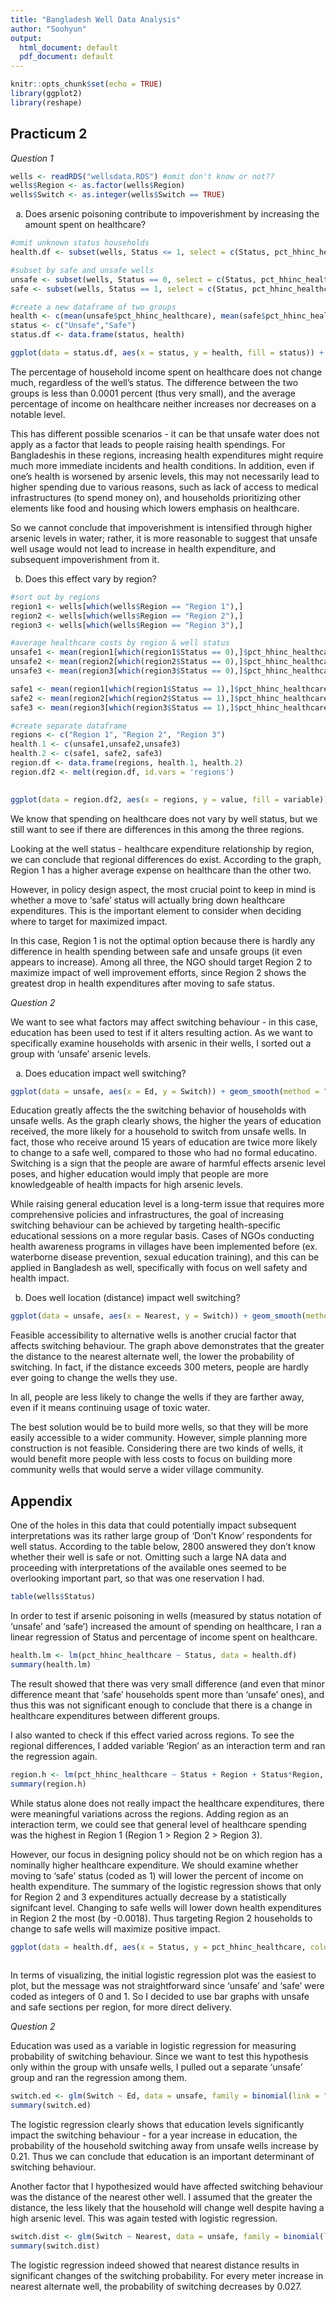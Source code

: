 ```yaml
---
title: "Bangladesh Well Data Analysis"
author: "Soohyun"
output:
  html_document: default
  pdf_document: default
---
```


```r
knitr::opts_chunk$set(echo = TRUE)
library(ggplot2)
library(reshape)
```

## Practicum 2

*Question 1*

```r
wells <- readRDS("wellsdata.RDS") #omit don't know or not??
wells$Region <- as.factor(wells$Region)
wells$Switch <- as.integer(wells$Switch == TRUE)

```

a) Does arsenic poisoning contribute to impoverishment by increasing the amount spent on healthcare?

```r
#omit unknown status households
health.df <- subset(wells, Status <= 1, select = c(Status, pct_hhinc_healthcare, Region))

#subset by safe and unsafe wells
unsafe <- subset(wells, Status == 0, select = c(Status, pct_hhinc_healthcare, Region, Switch, Ed, Nearest))
safe <- subset(wells, Status == 1, select = c(Status, pct_hhinc_healthcare, Region, Switch, Ed))

#create a new dataframe of two groups
health <- c(mean(unsafe$pct_hhinc_healthcare), mean(safe$pct_hhinc_healthcare))
status <- c("Unsafe","Safe")
status.df <- data.frame(status, health)

ggplot(data = status.df, aes(x = status, y = health, fill = status)) + geom_col(width = 0.4) + ylim(0,0.25) + theme_bw() + labs(title = "Percent of Income on Healthcare by Well Status", x = "Well Status", y = "Percent of Income on Healthcare")

```

The percentage of household income spent on healthcare does not change much, regardless of the well's status. The difference between the two groups is less than 0.0001 percent (thus very small), and the average percentage of income on healthcare neither increases nor decreases on a notable level. 

This has different possible scenarios - it can be that unsafe water does not apply as a factor that leads to people raising health spendings. For Bangladeshis in these regions, increasing health expenditures might require much more immediate incidents and health conditions. In addition, even if one's health is worsened by arsenic levels, this may not necessarily lead to higher spending due to various reasons, such as lack of access to medical infrastructures (to spend money on), and households prioritizing other elements like food and housing which lowers emphasis on healthcare.

So we cannot conclude that impoverishment is intensified through higher arsenic levels in water; rather, it is more reasonable to suggest that unsafe well usage would not lead to increase in health expenditure, and subsequent impoverishment from it.


b) Does this effect vary by region?

```r
#sort out by regions
region1 <- wells[which(wells$Region == "Region 1"),]
region2 <- wells[which(wells$Region == "Region 2"),]
region3 <- wells[which(wells$Region == "Region 3"),]

#average healthcare costs by region & well status
unsafe1 <- mean(region1[which(region1$Status == 0),]$pct_hhinc_healthcare)
unsafe2 <- mean(region2[which(region2$Status == 0),]$pct_hhinc_healthcare)
unsafe3 <- mean(region3[which(region3$Status == 0),]$pct_hhinc_healthcare)

safe1 <- mean(region1[which(region1$Status == 1),]$pct_hhinc_healthcare)
safe2 <- mean(region2[which(region2$Status == 1),]$pct_hhinc_healthcare)
safe3 <- mean(region3[which(region3$Status == 1),]$pct_hhinc_healthcare)

#create separate dataframe
regions <- c("Region 1", "Region 2", "Region 3")
health.1 <- c(unsafe1,unsafe2,unsafe3)
health.2 <- c(safe1, safe2, safe3)
region.df <- data.frame(regions, health.1, health.2)
region.df2 <- melt(region.df, id.vars = 'regions')

  
ggplot(data = region.df2, aes(x = regions, y = value, fill = variable)) + geom_col(stat = 'identity', position = 'dodge', width = 0.4) + theme_bw() + labs(title = "Average Percent of Income on Healthcare, by region", x = NULL, y ="Percent of Income on Healthcare") + scale_fill_discrete(name = "Status", labels = c("Unsafe","Safe"))


```

We know that spending on healthcare does not vary by well status, but we still want to see if there are differences in this among the three regions.

Looking at the well status - healthcare expenditure relationship by region, we can conclude that regional differences do exist. According to the graph, Region 1 has a higher average expense on healthcare than the other two.

However, in policy design aspect, the most crucial point to keep in mind is whether a move to 'safe' status will actually bring down healthcare expenditures. This is the important element to consider when deciding where to target for maximized impact.

In this case, Region 1 is not the optimal option because there is hardly any difference in health spending between safe and unsafe groups (it even appears to increase). Among all three, the NGO should target Region 2 to maximize impact of well improvement efforts, since Region 2 shows the greatest drop in health expenditures after moving to safe status.


*Question 2*

We want to see what factors may affect switching behaviour - in this case, education has been used to test if it alters resulting action. As we want to specifically examine households with arsenic in their wells, I sorted out a group with 'unsafe' arsenic levels.

a) Does education impact well switching?

```r
ggplot(data = unsafe, aes(x = Ed, y = Switch)) + geom_smooth(method = "glm", method.args = list(family = "binomial")) + ylim(0,1) + labs(title = "Effect of Education on Switching Action", x = "Years of Education", y = "Probability of Switching Unsafe Wells") + theme_bw()

```

Education greatly affects the the switching behavior of households with unsafe wells. As the graph clearly shows, the higher the years of education received, the more likely for a household to switch from unsafe wells. In fact, those who receive around 15 years of education are twice more likely to change to a safe well, compared to those who had no formal educatino. Switching is a sign that the people are aware of harmful effects arsenic level poses, and higher education would imply that people are more knowledgeable of health impacts for high arsenic levels.

While raising general education level is a long-term issue that requires more comprehensive policies and infrastructures, the goal of increasing switching behaviour can be achieved by targeting health-specific educational sessions on a more regular basis. Cases of NGOs conducting health awareness programs in villages have been implemented before (ex. waterborne disease prevention, sexual education training), and this can be applied in Bangladesh as well, specifically with focus on well safety and health impact.


b) Does well location (distance) impact well switching?

```r

ggplot(data = unsafe, aes(x = Nearest, y = Switch)) + geom_smooth(method = "glm", method.args = list(family = "binomial")) + ylim(0,1) + labs(title = "Effect of Distance of Nearest Available Well on Switching Action", x = "Distance of Nearest Well (by meters)", y = "Probability of Switching Unsafe Wells") + theme_bw()

```

Feasible accessibility to alternative wells is another crucial factor that affects switching behaviour. The graph above demonstrates that the greater the distance to the nearest alternate well, the lower the probability of switching. In fact, if the distance exceeds 300 meters, people are hardly ever going to change the wells they use.

In all, people are less likely to change the wells if they are farther away, even if it means continuing usage of toxic water.

The best solution would be to build more wells, so that they will be more easily accessible to a wider community. However, simple planning more construction is not feasible. Considering there are two kinds of wells, it would benefit more people with less costs to focus on building more community wells that would serve a wider village community. 


## Appendix

One of the holes in this data that could potentially impact subsequent interpretations was its rather large group of 'Don't Know' respondents for well status. According to the table below, 2800 answered they don't know whether their well is safe or not. Omitting such a large NA data and proceeding with interpretations of the available ones seemed to be overlooking important part, so that was one reservation I had.

```r
table(wells$Status)
```

In order to test if arsenic poisoning in wells (measured by status notation of 'unsafe' and 'safe') increased the amount of spending on healthcare, I ran a linear regression of Status and percentage of income spent on healthcare.

```r
health.lm <- lm(pct_hhinc_healthcare ~ Status, data = health.df)
summary(health.lm)

```
The result showed that there was very small difference (and even that minor difference meant that 'safe' households spent more than 'unsafe' ones), and thus this was not significant enough to conclude that there is a change in healthcare expenditures between different groups.


I also wanted to check if this effect varied across regions. To see the regional differences, I added variable 'Region' as an interaction term and ran the regression again.

```r
region.h <- lm(pct_hhinc_healthcare ~ Status + Region + Status*Region, data = health.df)
summary(region.h)
```
While status alone does not really impact the healthcare expenditures, there were meaningful variations across the regions. Adding region as an interaction term, we could see that general level of healthcare spending was the highest in Region 1 (Region 1 > Region 2 > Region 3).

However, our focus in designing policy should not be on which region has a nominally higher healthcare expenditure. We should examine whether moving to 'safe' status (coded as 1) will lower the percent of income on health expenditure. The summary of the logistic regression shows that only for Region 2 and 3 expenditures actually decrease by a statistically signifcant level. Changing to safe wells will lower down health expenditures in Region 2 the most (by -0.0018). Thus targeting Region 2 households to change to safe wells will maximize positive impact. 

```r
ggplot(data = health.df, aes(x = Status, y = pct_hhinc_healthcare, colour = Region)) + geom_smooth(method = "lm") + labs(title = "Effect of Status on Healthcare Spending, by region", y = "Percent of Income on Healthcare") + theme_bw()
       
```

In terms of visualizing, the initial logistic regression plot was the easiest to plot, but the message was not straightforward since 'unsafe' and 'safe' were coded as integers of 0 and 1. So I decided to use bar graphs with unsafe and safe sections per region, for more direct delivery.


*Question 2*

Education was used as a variable in logistic regression for measuring probability of switching behaviour. Since we want to test this hypothesis only within the group with unsafe wells, I pulled out a separate 'unsafe' group and ran the regression among them.

```r

switch.ed <- glm(Switch ~ Ed, data = unsafe, family = binomial(link = "logit"), na.action = na.exclude)
summary(switch.ed)

```

The logistic regression clearly shows that education levels significantly impact the switching behaviour - for a year increase in education, the probability of the household switching away from unsafe wells increase by 0.21. Thus we can conclude that education is an important determinant of switching behaviour.


Another factor that I hypothesized would have affected switching behaviour was the distance of the nearest other well. I assumed that the greater the distance, the less likely that the household will change well despite having a high arsenic level. This was again tested with logistic regression.

```r

switch.dist <- glm(Switch ~ Nearest, data = unsafe, family = binomial(link = "logit"), na.action = na.exclude)
summary(switch.dist)

```

The logistic regression indeed showed that nearest distance results in significant changes of the switching probability. For every meter increase in nearest alternate well, the probability of switching decreases by 0.027. 

